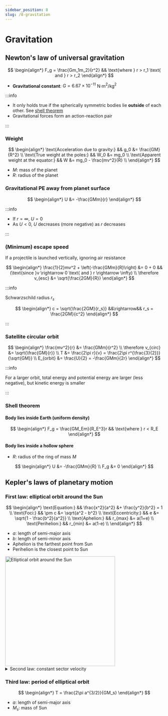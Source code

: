 ```yaml
---
sidebar_position: 8
slug: /8-gravitation
---
```



# Gravitation

## Newton's law of universal gravitation

$$
\begin{align*}
F_g = \frac{Gm_1m_2}{r^2} && \text{where } r > r_1 \text{ and } r > r_2
\end{align*}
$$

- **Gravitational constant**: $G = 6.67 \times 10^{-11}$ N$\cdot$m$^2$/kg$^2$

:::info

- It only holds true if the spherically symmetric bodies lie **outside** of each other. See [shell theorem](#shell-theorem)
- Gravitational forces form an action-reaction pair

:::

### Weight

$$
\begin{align*}
\text{Acceleration due to gravity:} &&  g_0 &= \frac{GM}{R^2} \\
\text{True weight at the poles:} && W_0 &= mg_0 \\
\text{Apparent weight at the equator:} && W &= mg_0 - \frac{mv^2}{R} \\
\end{align*}
$$

- $M$: mass of the planet
- $R$: radius of the planet

### Gravitational PE away from planet surface

$$
\begin{align*}
U &= -\frac{GMm}{r}
\end{align*}
$$

:::info

- If $r = \infty$, $U = 0$
- As $U < 0$, $U$ decreases (more negative) as $r$ decreases

:::

### (Minimum) escape speed

If a projectile is launched vertically, ignoring air resistance

$$
\begin{align*}
\frac{1}{2}mv^2 + \left(-\frac{GMm}{R}\right) &= 0 + 0 && (\text{since }v \rightarrow 0 \text{ and } r \rightarrow \infty) \\
\therefore v_{esc} &= \sqrt{\frac{2GM}{R}}
\end{align*}
$$

:::info

Schwarzschild radius $r_s$

$$
\begin{align*}
c = \sqrt{\frac{2GM}{r_s}} &&\rightarrow&& r_s = \frac{2GM}{c^2}
\end{align*}
$$

:::

### Satellite circular orbit

$$
\begin{align*}
\frac{mv^2}{r} &= \frac{GMm}{r^2} \\
\therefore v_{circ} &= \sqrt{\frac{GM}{r}} \\
T &= \frac{2\pi r}{v} = \frac{2\pi r^{\frac{3}{2}}}{\sqrt{GM}} \\
E_{orbit} &= \frac{U}{2} = -\frac{GMm}{2r}
\end{align*}
$$

:::info

For a larger orbit, total energy and potential energy are larger (less negative), but kinetic energy is smaller

:::

### Shell theorem

#### Body lies inside Earth (uniform density)

$$
\begin{align*}
F_g = \frac{GM_Em}{R_E^3}r && \text{where } r < R_E
\end{align*}
$$

#### Body lies inside a hollow sphere

- $R$: radius of the ring of mass $M$

$$
\begin{align*}
U &= -\frac{GMm}{R} \\
F_g &= 0
\end{align*}
$$

## Kepler's laws of planetary motion

### First law: elliptical orbit around the Sun

<Row>
<Column size="7">

$$
\begin{align*}
\text{Equation:} && \frac{x^2}{a^2} &+ \frac{y^2}{b^2} = 1 \\
\text{Foci:} && \pm     c &= \sqrt{a^2 - b^2} \\
\text{Eccentricity:} && e &= \sqrt{1 - \frac{b^2}{a^2}} \\
\text{Aphelion:} && r_{max} &= a(1+e) \\
\text{Perihelion:} && r_{min} &= a(1-e) \\
\end{align*}
$$

- $a$: length of semi-major axis
- $b$: length of semi-minor axis
- Aphelion is the farthest point from Sun
- Perihelion is the closest point to Sun

</Column>
<Column size="5">
<img src="/img/figures/elliptical-orbit-around-the-sun.png" alt="Elliptical orbit around the Sun" width="350" />
</Column>
</Row>

<details>
<summary>Second law: constant sector velocity</summary>

$$
\begin{align*}
\frac{dA}{dt} &= \frac{1}{2}r^2\frac{d\theta}{dt} \\
&= \frac{1}{2M}Mvr\sin\theta \\
&= \frac{L}{2M}
\end{align*}
$$

- $A$: area swept by the planet in time $t$
- $L$: angular momentum of the planet which is **constant**, ignoring precession

</details>

### Third law: period of elliptical orbit

$$
\begin{align*}
T = \frac{2\pi a^{3/2}}{GM_s}
\end{align*}
$$

- $a$: length of semi-major axis
- $M_s$: mass of Sun
